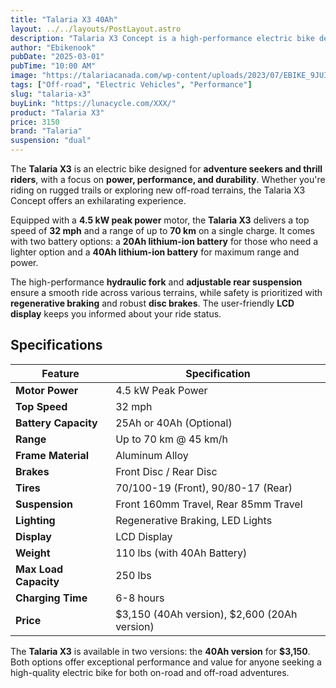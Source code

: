 ```yaml
---
title: "Talaria X3 40Ah"
layout: ../../layouts/PostLayout.astro
description: "Talaria X3 Concept is a high-performance electric bike designed for both on-road and off-road adventures with exceptional power and durability."
author: "Ebikenook"
pubDate: "2025-03-01"
pubTime: "10:00 AM"
image: "https://talariacanada.com/wp-content/uploads/2023/07/EBIKE_9JUILLET-17-2048x1519.jpg"
tags: ["Off-road", "Electric Vehicles", "Performance"]
slug: "talaria-x3"
buyLink: "https://lunacycle.com/XXX/"
product: "Talaria X3"
price: 3150
brand: "Talaria"
suspension: "dual"
---
```


The **Talaria X3** is an electric bike designed for **adventure seekers and thrill riders**, with a focus on **power, performance, and durability**. Whether you're riding on rugged trails or exploring new off-road terrains, the Talaria X3 Concept offers an exhilarating experience.

Equipped with a **4.5 kW peak power** motor, the **Talaria X3** delivers a top speed of **32 mph** and a range of up to **70 km** on a single charge. It comes with two battery options: a **20Ah lithium-ion battery** for those who need a lighter option and a **40Ah lithium-ion battery** for maximum range and power.

The high-performance **hydraulic fork** and **adjustable rear suspension** ensure a smooth ride across various terrains, while safety is prioritized with **regenerative braking** and robust **disc brakes**. The user-friendly **LCD display** keeps you informed about your ride status.

## Specifications

| Feature               | Specification                                |
| --------------------- | -------------------------------------------- |
| **Motor Power**       | 4.5 kW Peak Power                            |
| **Top Speed**         | 32 mph                                       |
| **Battery Capacity**  | 25Ah or 40Ah (Optional)                      |
| **Range**             | Up to 70 km @ 45 km/h                        |
| **Frame Material**    | Aluminum Alloy                               |
| **Brakes**            | Front Disc / Rear Disc                       |
| **Tires**             | 70/100-19 (Front), 90/80-17 (Rear)           |
| **Suspension**        | Front 160mm Travel, Rear 85mm Travel         |
| **Lighting**          | Regenerative Braking, LED Lights             |
| **Display**           | LCD Display                                  |
| **Weight**            | 110 lbs (with 40Ah Battery)                  |
| **Max Load Capacity** | 250 lbs                                      |
| **Charging Time**     | 6-8 hours                                    |
| **Price**             | $3,150 (40Ah version), $2,600 (20Ah version) |

The **Talaria X3** is available in two versions: the **40Ah version** for **$3,150**. Both options offer exceptional performance and value for anyone seeking a high-quality electric bike for both on-road and off-road adventures.
